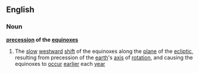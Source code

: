 ==English==
===Noun===
{{wikipedia}}
'''[[precession]] of the [[equinox]]es'''
# The [[slow]] [[westward]] [[shift]] of the equinoxes along the [[plane]] of the [[ecliptic]], resulting from precession of the [[earth]]'s [[axis]] of [[rotation]], and causing the equinoxes to [[occur]] [[earlier]] each [[year]]